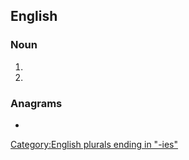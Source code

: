 ==English==

===Noun===
{{head|en|noun plural form}}

# {{plural of|trolley|lang=en}}
# {{plural of|trolly|lang=en}}

===Anagrams===
* {{anagrams|en|a=eillorst|Torellis|tresillo|trilloes}}

[[Category:English plurals ending in "-ies"]]
